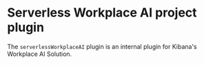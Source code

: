 # Serverless Workplace AI project plugin

The `serverlessWorkplaceAI` plugin is an internal plugin for Kibana's Workplace AI Solution.
